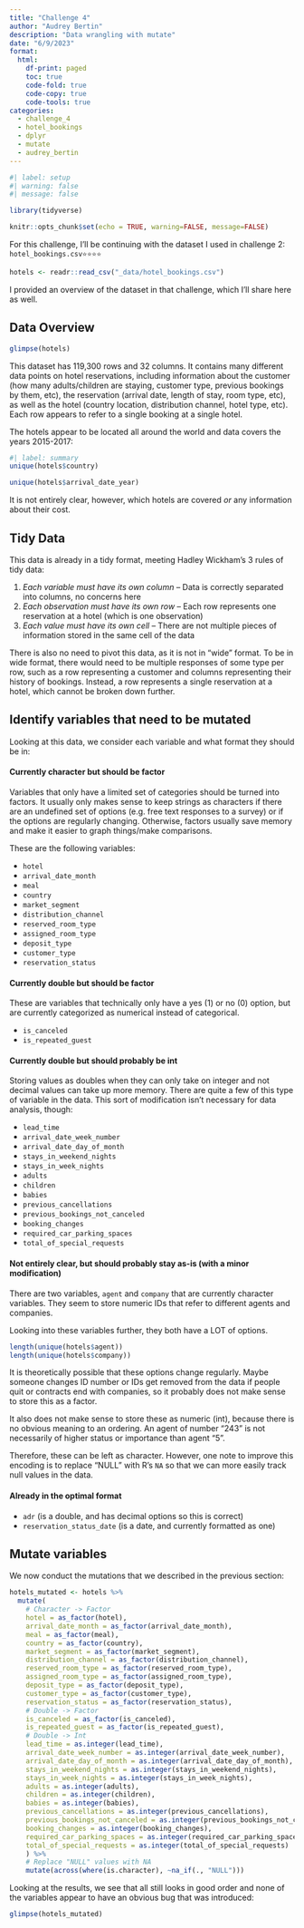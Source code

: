 ```yaml
---
title: "Challenge 4"
author: "Audrey Bertin"
description: "Data wrangling with mutate"
date: "6/9/2023"
format:
  html:
    df-print: paged
    toc: true
    code-fold: true
    code-copy: true
    code-tools: true
categories:
  - challenge_4
  - hotel_bookings
  - dplyr
  - mutate
  - audrey_bertin
---
```


```r
#| label: setup
#| warning: false
#| message: false

library(tidyverse)

knitr::opts_chunk$set(echo = TRUE, warning=FALSE, message=FALSE)
```


For this challenge, I'll be continuing with the dataset I used in challenge 2: `hotel_bookings.csv⭐⭐⭐⭐`

```r
hotels <- readr::read_csv("_data/hotel_bookings.csv")
```

I provided an overview of the dataset in that challenge, which I'll share here as well.

## Data Overview


```r
glimpse(hotels)
```

This dataset has 119,300 rows and 32 columns. It contains many different data points on hotel reservations, including information about the customer (how many adults/children are staying, customer type, previous bookings by them, etc), the reservation (arrival date, length of stay, room type, etc), as well as the hotel (country location, distribution channel, hotel type, etc). Each row appears to refer to a single booking at a single hotel.

The hotels appear to be located all around the world and data covers the years 2015-2017:

```r
#| label: summary
unique(hotels$country)
```
```r
unique(hotels$arrival_date_year)

```

It is not entirely clear, however, which hotels are covered *or* any information about their cost.

## Tidy Data

This data is already in a tidy format, meeting Hadley Wickham's 3 rules of tidy data:

1. *Each variable must have its own column* -- Data is correctly separated into columns, no concerns here
2. *Each observation must have its own row* -- Each row represents one reservation at a hotel (which is one observation) 
3. *Each value must have its own cell* -- There are not multiple pieces of information stored in the same cell of the data

There is also no need to pivot this data, as it is not in "wide" format. To be in wide format, there would need to be multiple responses of some type per row, such as a row representing a customer and columns representing their history of bookings. Instead, a row represents a single reservation at a hotel, which cannot be broken down further.

## Identify variables that need to be mutated

Looking at this data, we consider each variable and what format they should be in:

#### Currently **character** but should be **factor**

Variables that only have a limited set of categories should be turned into factors. It usually only makes sense to keep strings as characters if there are an undefined set of options (e.g. free text responses to a survey) or if the options are regularly changing. Otherwise, factors usually save memory and make it easier to graph things/make comparisons.

These are the following variables:

- `hotel`
- `arrival_date_month` 
- `meal` 
- `country` 
- `market_segment`
- `distribution_channel`
- `reserved_room_type`
- `assigned_room_type`
- `deposit_type`
- `customer_type`
- `reservation_status`


#### Currently **double** but should be **factor**

These are variables that technically only have a yes (1) or no (0) option, but are currently categorized as numerical instead of categorical.

- `is_canceled`
- `is_repeated_guest`



#### Currently **double** but should probably be **int**

Storing values as doubles when they can only take on integer and not decimal values can take up more memory. There are quite a few of this type of variable in the data. This sort of modification isn't necessary for data analysis, though:

- `lead_time`
- `arrival_date_week_number`
- `arrival_date_day_of_month`
- `stays_in_weekend_nights`
- `stays_in_week_nights`
- `adults`
- `children`
- `babies`
- `previous_cancellations`
- `previous_bookings_not_canceled`
- `booking_changes`
- `required_car_parking_spaces`
- `total_of_special_requests`


#### Not entirely clear, but should probably stay as-is (with a minor modification)

There are two variables, `agent` and `company` that are currently character variables. They seem to store numeric IDs that refer to different agents and companies. 

Looking into these variables further, they both have a LOT of options.

```r
length(unique(hotels$agent))
length(unique(hotels$company))
```

It is theoretically possible that these options change regularly. Maybe someone changes ID number or IDs get removed from the data if people quit or contracts end with companies, so it probably does not make sense to store this as a factor.

It also does not make sense to store these as numeric (int), because there is no obvious meaning to an ordering. An agent of number "243" is not necessarily of higher status or importance than agent "5". 

Therefore, these can be left as character. However, one note to improve this encoding is to replace "NULL" with R's `NA` so that we can more easily track null values in the data.


#### Already in the optimal format

- `adr` (is a double, and has decimal options so this is correct)
- `reservation_status_date` (is a date, and currently formatted as one)


## Mutate variables

We now conduct the mutations that we described in the previous section:

```r
hotels_mutated <- hotels %>%
  mutate(
    # Character -> Factor
    hotel = as_factor(hotel),
    arrival_date_month = as_factor(arrival_date_month),
    meal = as_factor(meal),
    country = as_factor(country), 
    market_segment = as_factor(market_segment), 
    distribution_channel = as_factor(distribution_channel),
    reserved_room_type = as_factor(reserved_room_type),
    assigned_room_type = as_factor(assigned_room_type),
    deposit_type = as_factor(deposit_type),
    customer_type = as_factor(customer_type),
    reservation_status = as_factor(reservation_status),
    # Double -> Factor
    is_canceled = as_factor(is_canceled),
    is_repeated_guest = as_factor(is_repeated_guest),
    # Double -> Int
    lead_time = as.integer(lead_time),
    arrival_date_week_number = as.integer(arrival_date_week_number),
    arrival_date_day_of_month = as.integer(arrival_date_day_of_month),
    stays_in_weekend_nights = as.integer(stays_in_weekend_nights),
    stays_in_week_nights = as.integer(stays_in_week_nights),
    adults = as.integer(adults),
    children = as.integer(children),
    babies = as.integer(babies),
    previous_cancellations = as.integer(previous_cancellations),
    previous_bookings_not_canceled = as.integer(previous_bookings_not_canceled),
    booking_changes = as.integer(booking_changes),
    required_car_parking_spaces = as.integer(required_car_parking_spaces),
    total_of_special_requests = as.integer(total_of_special_requests)
    ) %>%
    # Replace "NULL" values with NA
    mutate(across(where(is.character), ~na_if(., "NULL")))

```

Looking at the results, we see that all still looks in good order and none of the variables appear to have an obvious bug that was introduced:

```r
glimpse(hotels_mutated)
```

